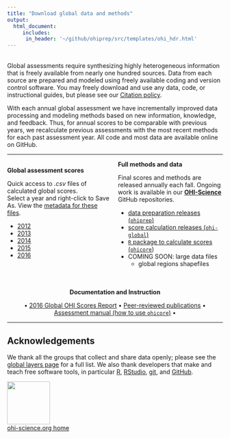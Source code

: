 ```yaml
---
title: "Download global data and methods"
output: 
  html_document:
     includes: 
      in_header: '~/github/ohiprep/src/templates/ohi_hdr.html'
---
```


<!---From http://stackoverflow.com/questions/31753897/2-column-section-in-r-markdown:
Put in your css file or directly in rmarkdown--->
<style>
  .col2 {
    columns: 2 200px;         /* number of columns and width in pixels*/
    -webkit-columns: 2 200px; /* chrome, safari */
    -moz-columns: 2 200px;    /* firefox */
  }
</style>

<br>
Global assessments require synthesizing highly heterogeneous information that is freely available from nearly one hundred sources. Data from each source are prepared and modeled using freely available coding and version control software. You may freely download and use any data, code, or instructional guides, but please see our [Citation policy](http://ohi-science.org/citation-policy/).  

With each annual global assessment we have incrementally improved data processing and modeling methods based on new information, knowledge, and feedback. Thus, for annual scores to be comparable with previous years, we recalculate previous assessments with the most recent methods for each past assessment year. All code and most data are available online on GitHub.  

-----

<div class="col2">
**Global assessment scores**

Quick access to *.csv* files of calculated global scores.  
Select a year and right-click to Save As. View the [metadata for these files](https://github.com/OHI-Science/ohi-global/blob/draft/global2016/Reporting/data#global-scores-metadata).

- [2012](https://raw.githubusercontent.com/OHI-Science/ohi-global/draft/global2016/Reporting/data/scores_eez2012.csv)
- [2013](https://raw.githubusercontent.com/OHI-Science/ohi-global/draft/global2016/Reporting/data/scores_eez2013.csv)
- [2014](https://raw.githubusercontent.com/OHI-Science/ohi-global/draft/global2016/Reporting/data/scores_eez2014.csv)
- [2015](https://raw.githubusercontent.com/OHI-Science/ohi-global/draft/global2016/Reporting/data/scores_eez2015.csv)
- [2016](https://raw.githubusercontent.com/OHI-Science/ohi-global/draft/global2016/Reporting/data/scores_eez2016.csv)

**Full methods and data**

Final scores and methods are released annually each fall. Ongoing work is available in our [**OHI-Science**](https://github.com/OHI-Science) GitHub repositories.

- [data preparation releases (`ohiprep`)](https://github.com/OHI-Science/ohiprep/releases) <!---TODO: change link Mel will move globalprep into a new repo: ohi-global-prep --->
- [score calculation releases (`ohi-global`)](https://github.com/OHI-Science/ohi-global/releases)
- [`R` package to calculate scores (`ohicore`](https://github.com/OHI-Science/ohicore))
- COMING SOON: large data files
    - global regions shapefiles
</div>

<br>

<center>
**Documentation and Instruction**

• [2016 Global OHI Scores Report](https://github.com/OHI-Science/ohi-science.github.io/raw/master/assets/downloads/other/2016_Global_OHI_Scores_Report_compressed.pdf) • [Peer-reviewed publications](http://ohi-science.org/resources/publications/) • [Assessment manual (how to use `ohicore`)](http://ohi-science.org/manual) •
</center>

---- 

## Acknowledgements

We thank all the groups that collect and share data openly; please see the [global layers page](https://github.com/OHI-Science/ohi-global/layers.html) for a full list. We also thank developers that make and teach free software tools, in particular [R](https://cran.r-project.org/), [RStudio](https://www.rstudio.com), [git](https://git-scm.com/), and [GitHub](https://github.com/). 

[<img src="https://docs.google.com/drawings/d/1633uvIYgsBhiKBddQAaTlvYDJgOK1uiDB6wkooNyhFc/pub?w=576&h=288" width="100px">](http://ohi-science.org)  
[ohi-science.org home](http://ohi-science.org)

